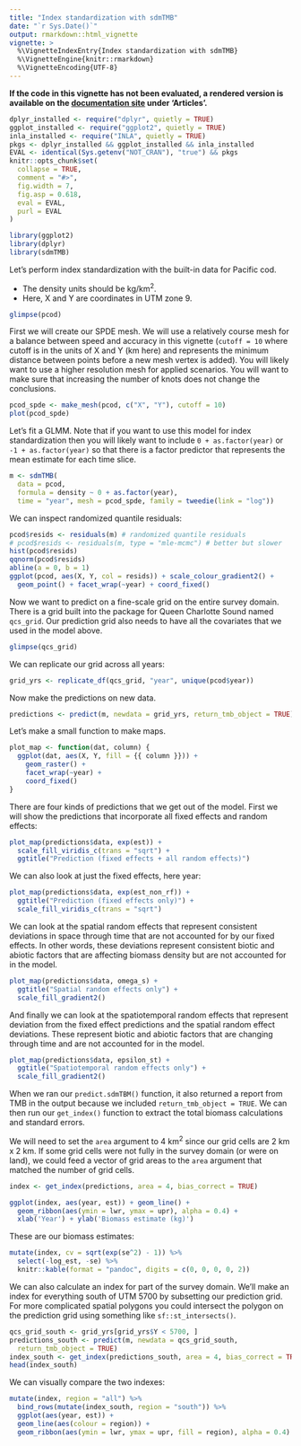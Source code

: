 ```yaml
---
title: "Index standardization with sdmTMB"
date: "`r Sys.Date()`"
output: rmarkdown::html_vignette
vignette: >
  %\VignetteIndexEntry{Index standardization with sdmTMB}
  %\VignetteEngine{knitr::rmarkdown}
  %\VignetteEncoding{UTF-8}
---
```


**If the code in this vignette has not been evaluated, a rendered version is available on the [documentation site](https://pbs-assess.github.io/sdmTMB/index.html) under 'Articles'.**

```r
dplyr_installed <- require("dplyr", quietly = TRUE)
ggplot_installed <- require("ggplot2", quietly = TRUE)
inla_installed <- require("INLA", quietly = TRUE)
pkgs <- dplyr_installed && ggplot_installed && inla_installed
EVAL <- identical(Sys.getenv("NOT_CRAN"), "true") && pkgs
knitr::opts_chunk$set(
  collapse = TRUE,
  comment = "#>",
  fig.width = 7,
  fig.asp = 0.618,
  eval = EVAL,
  purl = EVAL
)
```

```r
library(ggplot2)
library(dplyr)
library(sdmTMB)
```

Let's perform index standardization with the built-in data for Pacific cod. 

- The density units should be kg/km^2^.
- Here, X and Y are coordinates in UTM zone 9.

```r
glimpse(pcod)
```

First we will create our SPDE mesh. We will use a relatively course mesh for a balance between speed and accuracy in this vignette (`cutoff = 10` where cutoff is in the units of X and Y (km here) and represents the minimum distance between points before a new mesh vertex is added). You will likely want to use a higher resolution mesh for applied scenarios. You will want to make sure that increasing the number of knots does not change the conclusions.

```r
pcod_spde <- make_mesh(pcod, c("X", "Y"), cutoff = 10)
plot(pcod_spde)
```

Let's fit a GLMM. Note that if you want to use this model for index standardization then you will likely want to include `0 + as.factor(year)` or `-1 + as.factor(year)` so that there is a factor predictor that represents the mean estimate for each time slice.

```r
m <- sdmTMB(
  data = pcod, 
  formula = density ~ 0 + as.factor(year),
  time = "year", mesh = pcod_spde, family = tweedie(link = "log"))
```

We can inspect randomized quantile residuals:

```r
pcod$resids <- residuals(m) # randomized quantile residuals
# pcod$resids <- residuals(m, type = "mle-mcmc") # better but slower
hist(pcod$resids)
qqnorm(pcod$resids)
abline(a = 0, b = 1)
ggplot(pcod, aes(X, Y, col = resids)) + scale_colour_gradient2() +
  geom_point() + facet_wrap(~year) + coord_fixed()
```

Now we want to predict on a fine-scale grid on the entire survey domain. There is a grid built into the package for Queen Charlotte Sound named `qcs_grid`. Our prediction grid also needs to have all the covariates that we used in the model above.

```r
glimpse(qcs_grid)
```

We can replicate our grid across all years:

```r
grid_yrs <- replicate_df(qcs_grid, "year", unique(pcod$year))
```


Now make the predictions on new data.

```r
predictions <- predict(m, newdata = grid_yrs, return_tmb_object = TRUE)
```

Let's make a small function to make maps.

```r
plot_map <- function(dat, column) {
  ggplot(dat, aes(X, Y, fill = {{ column }})) +
    geom_raster() +
    facet_wrap(~year) +
    coord_fixed()
}
```

There are four kinds of predictions that we get out of the model. First we will show the predictions that incorporate all fixed effects and random effects:

```r
plot_map(predictions$data, exp(est)) +
  scale_fill_viridis_c(trans = "sqrt") +
  ggtitle("Prediction (fixed effects + all random effects)")
```

We can also look at just the fixed effects, here year:

```r
plot_map(predictions$data, exp(est_non_rf)) +
  ggtitle("Prediction (fixed effects only)") +
  scale_fill_viridis_c(trans = "sqrt")
```

We can look at the spatial random effects that represent consistent deviations in space through time that are not accounted for by our fixed effects. In other words, these deviations represent consistent biotic and abiotic factors that are affecting biomass density but are not accounted for in the model.

```r
plot_map(predictions$data, omega_s) +
  ggtitle("Spatial random effects only") +
  scale_fill_gradient2()
```

And finally we can look at the spatiotemporal random effects that represent deviation from the fixed effect predictions and the spatial random effect deviations. These represent biotic and abiotic factors that are changing through time and are not accounted for in the model.

```r
plot_map(predictions$data, epsilon_st) +
  ggtitle("Spatiotemporal random effects only") +
  scale_fill_gradient2()
```

When we ran our `predict.sdmTBM()` function, it also returned a report from TMB in the output because we included `return_tmb_object = TRUE`. We can then run our `get_index()` function to extract the total biomass calculations and standard errors.

We will need to set the `area` argument to 4 km^2^ since our grid cells are 2 km x 2 km. If some grid cells were not fully in the survey domain (or were on land), we could feed a vector of grid areas to the `area` argument that matched the number of grid cells.

```r
index <- get_index(predictions, area = 4, bias_correct = TRUE)
```

```r
ggplot(index, aes(year, est)) + geom_line() +
  geom_ribbon(aes(ymin = lwr, ymax = upr), alpha = 0.4) +
  xlab('Year') + ylab('Biomass estimate (kg)')
```

These are our biomass estimates:

```r
mutate(index, cv = sqrt(exp(se^2) - 1)) %>% 
  select(-log_est, -se) %>%
  knitr::kable(format = "pandoc", digits = c(0, 0, 0, 0, 2))
```

We can also calculate an index for part of the survey domain. We'll make an index for everything south of UTM 5700 by subsetting our prediction grid. For more complicated spatial polygons you could intersect the polygon on the prediction grid using something like `sf::st_intersects()`.

```r
qcs_grid_south <- grid_yrs[grid_yrs$Y < 5700, ]
predictions_south <- predict(m, newdata = qcs_grid_south, 
  return_tmb_object = TRUE)
index_south <- get_index(predictions_south, area = 4, bias_correct = TRUE)
head(index_south)
```

We can visually compare the two indexes:

```r
mutate(index, region = "all") %>% 
  bind_rows(mutate(index_south, region = "south")) %>% 
  ggplot(aes(year, est)) + 
  geom_line(aes(colour = region)) +
  geom_ribbon(aes(ymin = lwr, ymax = upr, fill = region), alpha = 0.4)
```
